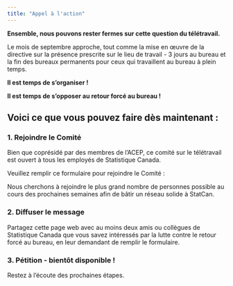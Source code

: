 ```yaml
---
title: "Appel à l'action"
---
```


**Ensemble, nous pouvons rester fermes sur cette question du télétravail.**

Le mois de septembre approche, tout comme la mise en œuvre de la directive sur la présence prescrite sur le lieu de travail - 3 jours au bureau et la fin des bureaux permanents pour ceux qui travaillent au bureau à plein temps. 

**Il est temps de s'organiser !**

**Il est temps de s'opposer au retour forcé au bureau !**

## Voici ce que vous pouvez faire dès maintenant :

### 1. Rejoindre le Comité

Bien que coprésidé par des membres de l'ACEP, ce comité sur le télétravail est ouvert à tous les employés de Statistique Canada.

Veuillez remplir ce formulaire pour rejoindre le Comité :

Nous cherchons à rejoindre le plus grand nombre de personnes possible au cours des prochaines semaines afin de bâtir un réseau solide à StatCan. 

### 2. Diffuser le message

Partagez cette page web avec au moins deux amis ou collègues de Statistique Canada que vous savez intéressés par la lutte contre le retour forcé au bureau, en leur demandant de remplir le formulaire. 

### 3. Pétition - bientôt disponible !

Restez à l’écoute des prochaines étapes.

